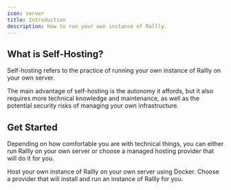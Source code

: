 ```yaml
---
icon: server
title: Introduction
description: How to run your own instance of Rallly.
---
```


## What is Self-Hosting?

Self-hosting refers to the practice of running your own instance of Rallly on your own server.

The main advantage of self-hosting is the autonomy it affords, but it also requires more technical knowledge and maintenance, as well as the potential security risks of managing your own infrastructure.

## Get Started

Depending on how comfortable you are with technical things, you can either run Rallly on your own server or choose a managed hosting provider that will do it for you.

<CardGroup cols={2}>
  <Card
    title="Run on my own server"
    icon="docker"
    href="https://github.com/lukevella/rallly-selfhosted"
  >
    Host your own instance of Rallly on your own server using Docker.
  </Card>
  <Card
    icon="server"
    title="Using a hosting provider"
    href="/self-hosting/managed-hosting"
  >
    Choose a provider that will install and run an instance of Rallly for you.
  </Card>
</CardGroup>
